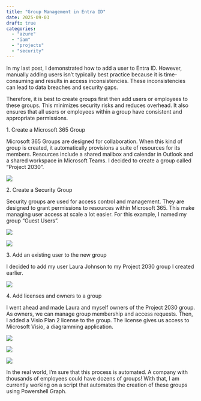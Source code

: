 ```yaml
---
title: "Group Management in Entra ID"
date: 2025-09-03
draft: true
categories: 
  - "azure"
  - "iam"
  - "projects"
  - "security"
---
```

In my last post, I demonstrated how to add a user to Entra ID. However, manually adding users isn't typically best practice because it is time-consuming and results in access inconsistencies. These inconsistencies can lead to data breaches and security gaps. 

Therefore, it is best to create groups first then add users or employees to these groups. This minimizes security risks and reduces overhead. It also ensures that all users or employees within a group have consistent and appropriate permissions. 

1\. Create a Microsoft 365 Group

Microsoft 365 Groups are designed for collaboration. When this kind of group is created, it automatically provisions a suite of resources for its members. Resources include a shared mailbox and calendar in Outlook and a shared workspace in Microsoft Teams. I decided to create a group called "Project 2030".

![](images/Microsoft365Group.png)

2\. Create a Security Group

Security groups are used for access control and management. They are designed to grant permissions to resources within Microsoft 365. This make managing user access at scale a lot easier. For this example, I named my group "Guest Users".

![](images/DynamicMembership-1024x292.png)

![](images/SecurityGroup.png)

3\. Add an existing user to the new group

I decided to add my user Laura Johnson to my Project 2030 group I created earlier. 

![](images/AddUsertoGroup.png)

4\. Add licenses and owners to a group

I went ahead and made Laura and myself owners of the Project 2030 group. As owners, we can manage group membership and access requests. Then, I added a Visio Plan 2 license to the group. The license gives us access to Microsoft Visio, a diagramming application.

![](images/owners.png)

![](images/assign-license-to-group.png)

![](images/license-to-group.png)

In the real world, I'm sure that this process is automated. A company with thousands of employees could have dozens of groups! With that, I am currently working on a script that automates the creation of these groups using Powershell Graph.